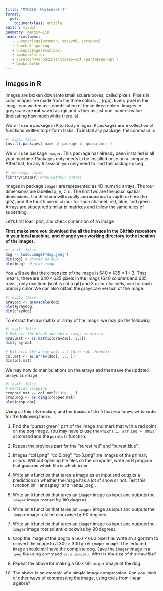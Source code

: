 ```yaml
---
title: "MTH208: Worksheet 4"
format: 
  pdf:
    documentclass: article
editor: visual
geometry: margin=1in
header-includes:
   - \usepackage{amsmath, amssymb, setspace}
   - \onehalfspacing
   - \usepackage{etoolbox} 
   - \makeatletter 
   - \preto{\@verbatim}{\topsep=3pt \partopsep=3pt } 
   - \makeatother
---
```


## Images in R

Images are broken down into small square boxes, called pixels. Pixels in color images are made from the three colors: \textcolor{red}{red}, \textcolor{green}{green}, \textcolor{blue}{blue} (rgb). Every pixel in the image can written as a combination of these three colors. Images in greyscale are **not** saved as rgb and rather as just one numeric value (indicating how much white there is).

We will use a package in `R` to study images. `R` packages are a collection of functions written to perform tasks. To install any package, the command is

```r
#| eval: false
install.packages("name of package in quotations")
```

We will use package `imager`. This package has already been installed in all your machine. Packages only needs to be installed once on a computer. After that, for any `R` session you only need to load the package using

```r
#| warning: false
library(imager) #now without quotes
```

Images in package `imager` are represented as 4D numeric arrays. The four dimensions are labelled x, y, z, c. The first two are the usual spatial dimensions, the third one will usually corresponds to depth or time (for gifs), and the fourth one is colour for each channel: red, blue, and green. Arrays are structured similar to matrices and follow the same rules of subsetting.

Let's first load, plot, and check dimension of an image.

**First, make sure you download the all the images in the GitHub repository in your local machine, and change your working directory to the location of the images.**

```r
#| eval: false
dog <- load.image("dog.jpeg")
dim(dog) # stored as RGB
plot(dog)  # plot image

```

You will see that the dimension of the image is $640 \times 635 \times 1 \times 3$. That means, there are $640 \times 635$ pixels in the image (640 columns and 635 rows), only one time (so it is not a gif) and 3 color channels, one for each primary color. We can also obtain the grayscale version of the image.

```r
#| eval: false
graydog <- grayscale(dog)
plot(graydog)
dim(graydog)
```

To extract the raw matrix or array of the image, we may do the following

```r
#| eval: false
# Extract the black and white image as matrix
gray.mat <- as.matrix(graydog[,,1,1])
dim(gray.mat)

# Extracts the array will all three rgb channels
col.mat <- as.array(dog[, ,1, ])
dim(col.mat)
```

We may now do manipulations on the arrays and then save the updated arrays as image

```r
#| eval: false
# Vertical cropping
cropped.mat <- col.mat[1:300, , ]
crop.dog <- as.cimg(cropped.mat)
plot(crop.dog)
```

Using all this information, and the basics of the `R` that you know, write code for the following tasks:\

1.  Find the "purest green" part of the image and mark that with a red point on the dog image. You may have to use the `which( …, arr.ind = TRUE)` command and the `points()` function.\

2.  Repeat the previous part for the "purest red" and "purest blue".\

3.  Images "col1.png", "col2.png", "col3.png" are images of the primary colors. Without opening the files on the computer, write an R program that guesses which file is which color.\

4.  Write an `R` function that takes a image as an input and outputs a prediction on whether the image has a lot of snow or not. Test this function on "land1.jpeg" and "land2.jpeg".\

5.  Write an `R` function that takes an `imager` image as input and outputs the `imager` image rotated by 180 degrees.\

6.  Write an `R` function that takes an `imager` image as input and outputs the `imager` image rotated clockwise by 90 degrees.\

7.  Write an `R` function that takes an `imager` image as input and outputs the `imager` image rotated anti-clockwise by 90 degrees.\

8.  Crop the image of the dog to a $600 \times 600$ pixel file. Write an algorithm to convert the image to a $300\times 300$ pixel `imager` image. The reduced image should still have the complete dog. Save the `imager` image in a `jpeg` file using command `save.image()`. What is the size of this new file?\

9.  Repeat the above for making a $60 \times 60$ `imager` image of the dog.\

10. The above is an example of a simple image compression. Can you think of other ways of compressing the image, using tools from linear algebra?
